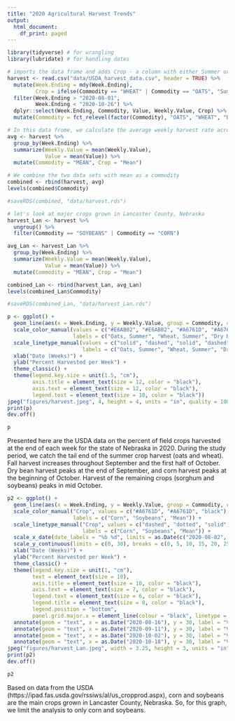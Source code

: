 ```yaml
---
title: "2020 Agricultural Harvest Trends"
output:
  html_document:
    df_print: paged
---
```


```r
library(tidyverse) # for wrangling
library(lubridate) # for handling dates
```

```r
# imports the data frame and adds Crop - a column with either Summer or Fall depending on the time of year the harvest occurs; we narrowed the results to only include the dates of the study
harvest <- read.csv("data/USDA_harvest_data.csv", header = TRUE) %>% 
  mutate(Week.Ending = mdy(Week.Ending),
         Crop = ifelse(Commodity == "WHEAT" | Commodity == "OATS", "Summer", "Fall")) %>% 
  filter(Week.Ending > "2020-08-01",
         Week.Ending < "2020-10-26") %>% 
  dplyr::select(Week.Ending, Commodity, Value, Weekly.Value, Crop) %>% 
  mutate(Commodity = fct_relevel(factor(Commodity), "OATS", "WHEAT", "BEANS", "CORN", "SORGHUM", "SOYBEANS"))

# In this data frome, we calculate the average weekly harvest rate across the commodities
avg <- harvest %>% 
  group_by(Week.Ending) %>% 
  summarize(Weekly.Value = mean(Weekly.Value),
            Value = mean(Value)) %>% 
  mutate(Commodity = "MEAN", Crop = "Mean") 

# We combine the two data sets with mean as a commodity
combined <- rbind(harvest, avg)
levels(combined$Commodity)

#saveRDS(combined, "data/harvest.rds")

# let's look at major crops grown in Lancaster County, Nebraska
harvest_Lan <- harvest %>% 
  ungroup() %>% 
  filter(Commodity == "SOYBEANS" | Commodity == "CORN")

avg_Lan <- harvest_Lan %>% 
  group_by(Week.Ending) %>% 
  summarize(Weekly.Value = mean(Weekly.Value),
            Value = mean(Value)) %>% 
  mutate(Commodity = "MEAN", Crop = "Mean") 

combined_Lan <- rbind(harvest_Lan, avg_Lan)
levels(combined_Lan$Commodity)

#saveRDS(combined_Lan, "data/harvest_Lan.rds")
```

```r

p <- ggplot() +
  geom_line(aes(x = Week.Ending, y = Weekly.Value, group = Commodity, color = Commodity, linetype = Commodity), data = combined, linewidth = 1, alpha = 1) +
  scale_color_manual(values = c("#E6AB02", "#E6AB02", "#A6761D", "#A6761D", "#A6761D", "#A6761D", "black"), 
                     labels = c("Oats, Summer", "Wheat, Summer", "Dry Beans, Fall", "Corn, Fall","Sorghum, Fall", "Soybeans, Fall", "Mean")) +
  scale_linetype_manual(values = c("solid", "dashed", "solid", "dashed", "dotted", "twodash", "solid"), 
                        labels = c("Oats, Summer", "Wheat, Summer", "Dry Beans, Fall", "Corn, Fall", "Sorghum, Fall", "Soybeans, Fall", "Mean")) +
  xlab("Date (Weeks)") +
  ylab("Percent Harvested per Week") +
  theme_classic() +
  theme(legend.key.size = unit(1.5, "cm"),
        axis.title = element_text(size = 12, color = "black"),
        axis.text = element_text(size = 12, color = "black"),
        legend.text = element_text(size = 10, color = "black"))
jpeg("figures/harvest.jpeg", 4, height = 4, units = "in", quality = 100, res = 300)
print(p)
dev.off()

p
```

Presented here are the USDA data on the percent of field crops harvested at the end of each week for the state of Nebraska in 2020. During the study period, we catch the tail end of the summer crop harvest (oats and wheat). Fall harvest increases throughout September and the first half of October. Dry bean harvest peaks at the end of September, and corn harvest peaks at the beginning of October. Harvest of the remaining crops (sorghum and soybeans) peaks in mid October. 

```r
p2 <- ggplot() +
  geom_line(aes(x = Week.Ending, y = Weekly.Value, group = Commodity, color = Commodity, linetype = Commodity), data = combined_Lan, linewidth = 1, alpha = 1) +
  scale_color_manual("Crop", values = c("#A6761D", "#A6761D", "black"), 
                     labels = c("Corn", "Soybeans", "Mean")) +
  scale_linetype_manual("Crop", values = c("dashed", "dotted", "solid"), 
                        labels = c("Corn", "Soybeans", "Mean")) +
  scale_x_date(date_labels = "%b %d", limits = as.Date(c("2020-08-02", "2020-10-25")), breaks = as.Date(c("2020-08-03", "2020-08-31", "2020-09-22", "2020-10-12", "2020-10-23"))) +
  scale_y_continuous(limits = c(0, 30), breaks = c(0, 5, 10, 15, 20, 25, 30)) +
  xlab("Date (Weeks)") +
  ylab("Percent Harvested per Week") +
  theme_classic() +
  theme(legend.key.size = unit(1, "cm"),
        text = element_text(size = 10), 
        axis.title = element_text(size = 10, color = "black"),
        axis.text = element_text(size = 7, color = "black"),
        legend.text = element_text(size = 6, color = "black"),
        legend.title = element_text(size = 8, color = "black"),
        legend.position = "bottom",
        panel.grid.major.x = element_line(colour = "black", linetype = "dashed", size = 0.1)) +
  annotate(geom = "text", x = as.Date("2020-08-16"), y = 30, label = "Visit 1", color = "black", size = 3) +
  annotate(geom = "text", x = as.Date("2020-09-11"), y = 30, label = "Visit 2", color = "black", size = 3) +
  annotate(geom = "text", x = as.Date("2020-10-02"), y = 30, label = "Visit 3", color = "black", size = 3) +
  annotate(geom = "text", x = as.Date("2020-10-18"), y = 30, label = "Visit 4", color = "black", size = 3)
jpeg("figures/harvest_Lan.jpeg", width = 3.25, height = 3, units = "in", quality = 100, res = 300)
print(p2)
dev.off()

p2
```

Based on data from the USDA (https://ipad.fas.usda.gov/rssiws/al/us_cropprod.aspx), corn and soybeans are the main crops grown in Lancaster County, Nebraska. So, for this graph, we limit the analysis to only corn and soybeans. 
